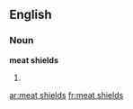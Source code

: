 ==English==
===Noun===
'''meat shields'''
#{{plural of|meat shield}}

[[ar:meat shields]]
[[fr:meat shields]]
